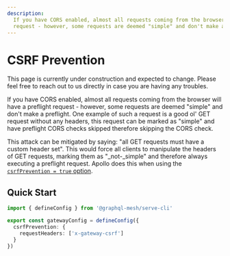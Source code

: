 ```yaml
---
description:
  If you have CORS enabled, almost all requests coming from the browser will have a preflight
  request - however, some requests are deemed "simple" and don't make a preflight.
---
```



# CSRF Prevention

<Callout>
  This page is currently under construction and expected to change. Please feel free to reach out to
  us directly in case you are having any troubles.
</Callout>

If you have CORS enabled, almost all requests coming from the browser will have a preflight
request - however, some requests are deemed "simple" and don't make a preflight. One example of such
a request is a good ol' GET request without any headers, this request can be marked as "simple" and
have preflight CORS checks skipped therefore skipping the CORS check.

This attack can be mitigated by saying: "all GET requests must have a custom header set". This would
force all clients to manipulate the headers of GET requests, marking them as "\_not-\_simple" and
therefore always executing a preflight request. Apollo does this when using the
[`csrfPrevention = true` option](https://www.apollographql.com/docs/apollo-server/api/apollo-server/#csrfprevention).

## Quick Start

```ts filename="gateway.config.ts"
import { defineConfig } from '@graphql-mesh/serve-cli'

export const gatewayConfig = defineConfig({
  csrfPrevention: {
    requestHeaders: ['x-gateway-csrf']
  }
})
```
